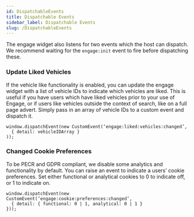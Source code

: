 ```yaml
---
id: DispatchableEvents
title: Dispatchable Events
sidebar_label: Dispatchable Events
slug: /DispatchableEvents
---
```


The engage widget also listens for two events which the host can dispatch. We recommend waiting for the `engage:init` event to fire before dispatching these.

### Update Liked Vehicles

If the vehicle like functionality is enabled, you can update the engage widget with a list of vehicle IDs to indicate which vehicles are liked. This is useful if you have users which have liked vehicles prior to your use of Engage, or if users like vehicles outside the context of search, like on a full page advert. Simply pass in an array of vehicle IDs to a custom event and dispatch it.

```
window.dispatchEvent(new CustomEvent(‘engage:liked:vehicles:changed’, 
  { detail: vehicleIDArray }
));
```

### Changed Cookie Preferences

To be PECR and GDPR compliant, we disable some analytics and functionality by default. You can raise an event to indicate a users’ cookie preferences. Set either functional or analytical cookies to 0 to indicate off, or 1 to indicate on.

```
window.dispatchEvent(new CustomEvent(‘engage:cookie:preferences:changed’,
  { detail: { functional: 0 | 1, analytical: 0 | 1 }
}));
```
